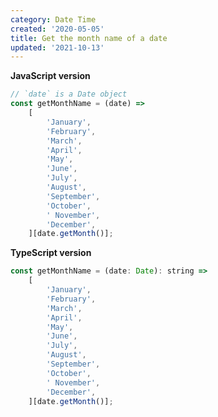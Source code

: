 ```yaml
---
category: Date Time
created: '2020-05-05'
title: Get the month name of a date
updated: '2021-10-13'
---
```


**JavaScript version**

```js
// `date` is a Date object
const getMonthName = (date) =>
    [
        'January',
        'February',
        'March',
        'April',
        'May',
        'June',
        'July',
        'August',
        'September',
        'October',
        ' November',
        'December',
    ][date.getMonth()];
```

**TypeScript version**

```js
const getMonthName = (date: Date): string =>
    [
        'January',
        'February',
        'March',
        'April',
        'May',
        'June',
        'July',
        'August',
        'September',
        'October',
        ' November',
        'December',
    ][date.getMonth()];
```
